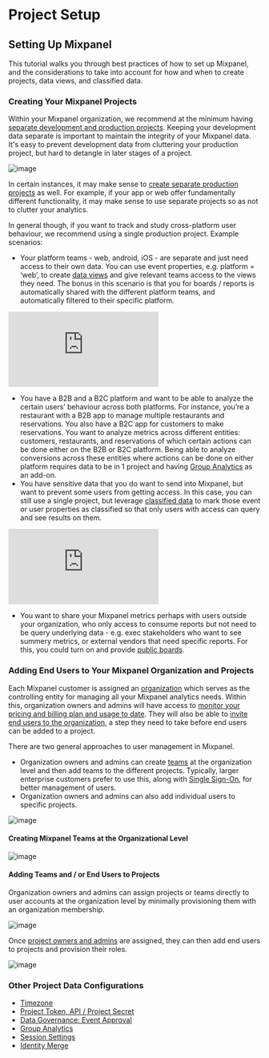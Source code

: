 # Project Setup

## Setting Up Mixpanel
This tutorial walks you through best practices of how to set up Mixpanel, and the considerations to take into account for how and when to create projects, data views, and classified data.

### Creating Your Mixpanel Projects
Within your Mixpanel organization, we recommend at the minimum having [separate development and production projects](/docs/best-practices/developer-environments). Keeping your development data separate is important to maintain the integrity of your Mixpanel data. It's easy to prevent development data from cluttering your production project, but hard to detangle in later stages of a project.

![image](https://github.com/mixpanel/docs/assets/50901466/8d6d81cf-0e55-4bef-a743-b38d316e0db4)

In certain instances, it may make sense to [create separate production projects](/docs/best-practices/developer-environments) as well. For example, if your app or web offer fundamentally different functionality, it may make sense to use separate projects so as not to clutter your analytics. 

In general though, if you want to track and study cross-platform user behaviour, we recommend using a single production project. Example scenarios:

- Your platform teams - web, android, iOS - are separate and just need access to their own data. You can use event properties, e.g. platform = ‘web’, to create [data views](/docs/data-governance/data-views-and-classification) and give relevant teams access to the views they need. The bonus in this scenario is that you for boards / reports is automatically shared with the different platform teams, and automatically filtered to their specific platform.

<div style={{position: 'relative', paddingBottom: '64.90384615384616%', height: 0}}>
    <iframe src="https://www.loom.com/embed/4ff06748cc5f4a84a4fb6f581f2b7395"
        frameBorder="0"
        webkitallowfullscreen="true" mozallowfullscreen="true" allowFullScreen
        style={{position: 'absolute', 'top': 0, 'left': 0, 'width': '100%', 'height': '100%'}}>
    </iframe>
</div>


- You have a B2B and a B2C platform and want to be able to analyze the certain users’ behaviour across both platforms. For instance, you’re a restaurant with a B2B app to manage multiple restaurants and reservations. You also have a B2C app for customers to make reservations. You want to analyze metrics across different entities: customers, restaurants, and reservations of which certain actions can be done either on the B2B or B2C platform. Being able to analyze conversions across these entities where actions can be done on either platform requires data to be in 1 project and having [Group Analytics](/docs/features/advanced/group-analytics) as an add-on.
- You have sensitive data that you do want to send into Mixpanel, but want to prevent some users from getting access. In this case, you can still use a single project, but leverage [classified data](/docs/data-governance/data-views-and-classification#mark-properties-as-classified-data) to mark those event or user properties as classified so that only users with access can query and see results on them.

<div style={{position: 'relative', paddingBottom: '64.90384615384616%', height: 0}}>
    <iframe src="https://www.loom.com/embed/1182410226984fc58cdc7b26d7dcdd76"
        frameBorder="0"
        webkitallowfullscreen="true" mozallowfullscreen="true" allowFullScreen
        style={{position: 'absolute', 'top': 0, 'left': 0, 'width': '100%', 'height': '100%'}}>
    </iframe>
</div>

- You want to share your Mixpanel metrics perhaps with users outside your organization, who only access to consume reports but not need to be query underlying data - e.g. exec stakeholders who want to see summery metrics, or external vendors that need specific reports. For this, you could turn on and provide [public boards](/docs/boards/public-boards).

### Adding End Users to Your Mixpanel Organization and Projects
Each Mixpanel customer is assigned an [organization](/docs/orgs-and-projects/manage-organization) which serves as the controlling entity for managing all your Mixpanel analytics needs. Within this, organization owners and admins will have access to [monitor your pricing and billing plan and usage to date](/docs/admin/organizations-projects#billing-and-plans). They will also be able to [invite end users to the organization](/docs/orgs-and-projects/manage-team-members#invite-users), a step they need to take before end users can be added to a project.

There are two general approaches to user management in Mixpanel. 

- Organization owners and admins can create [teams](/docs/orgs-and-projects/manage-team-members#teams) at the organization level and then add teams to the different projects. Typically, larger enterprise customers prefer to use this, along with [Single Sign-On](/docs/access-security/single-sign-on/overview), for better management of users.
- Organization owners and admins can also add individual users to specific projects.


![image](https://github.com/mixpanel/docs/assets/50901466/9b42d818-cc77-4f02-9025-90456a557c6a)

#### Creating Mixpanel Teams at the Organizational Level

![image](https://github.com/mixpanel/docs/assets/50901466/de43d48b-4fef-4292-b835-f1d5682345b1)

#### Adding Teams and / or End Users to Projects
Organization owners and admins can assign projects or teams directly to user accounts at the organization level by minimally provisioning them with an organization membership.

![image](https://github.com/mixpanel/docs/assets/50901466/8ec08b83-d0e2-47b3-92a4-5f5e98d70b52)

Once [project owners and admins](/docs/orgs-and-projects/manage-team-members#setting-a-default-role-on-a-project) are assigned, they can then add end users to projects and provision their roles. 

![image](https://github.com/mixpanel/docs/assets/50901466/61a9099b-f07e-4bcf-9110-bf5418e7000b)

### Other Project Data Configurations
- [Timezone](/docs/orgs-and-projects/managing-projects#manage-timezones-for-projects)
- [Project Token, API / Project Secret](/docs/implementation/api-credentials)
- [Data Governance: Event Approval](/docs/data-governance/event-approval)
- [Group Analytics](/docs/features/advanced/group-analytics)
- [Session Settings](/docs/features/advanced/sessions)
- [Identity Merge](/docs/implementation/identifying-users)
